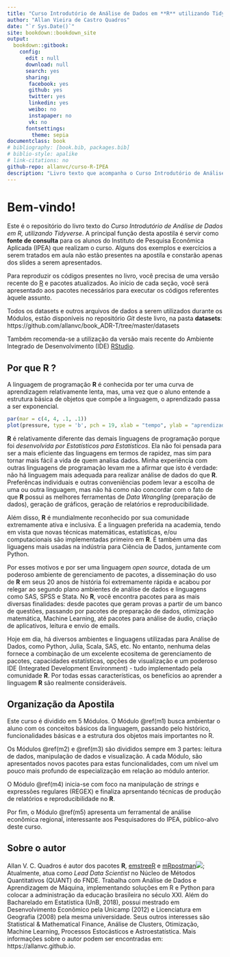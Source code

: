 ```yaml
--- 
title: "Curso Introdutório de Análise de Dados em **R** utilizando Tidyverse"
author: "Allan Vieira de Castro Quadros"
date: "`r Sys.Date()`"
site: bookdown::bookdown_site
output: 
  bookdown::gitbook:
    config:
      edit : null
      download: null
      search: yes
      sharing:
       facebook: yes
       github: yes
       twitter: yes
       linkedin: yes
       weibo: no
       instapaper: no
       vk: no
      fontsettings:
        theme: sepia
documentclass: book
# bibliography: [book.bib, packages.bib]
# biblio-style: apalike
# link-citations: no
github-repo: allanvc/curso-R-IPEA
description: "Livro texto que acompanha o Curso Introdutório de Análise de Dados em R utilizando Tidyverse, ministrado no IPEA entre março e abril de 2020."
---
```


# Bem-vindo! {-}

Este é o repositório do livro texto do *Curso Introdutório de Análise de Dados em R, utilizando Tidyverse*. A principal função desta apostila é servir como **fonte de consulta** para os alunos do Instituto de Pesquisa Econômica Aplicada (IPEA) que realizam o curso. Alguns dos exemplos e exercícios a serem tratados em aula não estão presentes na apostila e constarão apenas dos slides a serem apresentados.

Para reproduzir os códigos presentes no livro, você precisa de uma versão recente do [R](https://cran.r-project.org/) e pacotes atualizados. Ao início de cada seção, você será apresentado aos pacotes necessários para executar os códigos referentes àquele assunto. 

Todos os datasets e outros arquivos de dados a serem utilizados durante os Módulos, estão disponíveis no repositório _Git_ deste livro, na pasta __datasets__:  https://github.com/allanvc/book_ADR-T/tree/master/datasets

Também recomenda-se a utilização da versão mais recente do Ambiente Integrado de Desenvolvimento (IDE) [RStudio](https://www.rstudio.com/download).

## Por que R ? {-}

A linguagem de programação **R** é conhecida por ter uma curva de aprendizagem relativamente lenta, mas, uma vez que o aluno entende a estrutura básica de objetos que compõe a linguagem, o aprendizado passa a ser exponencial.

```r
par(mar = c(4, 4, .1, .1))
plot(pressure, type = 'b', pch = 19, xlab = "tempo", ylab = "aprendizado", axes = FALSE)
```

**R** é relativamente diferente das demais linguagens de programação porque foi _desenvolvida por Estatísticos para Estatísticos_. Ela não foi pensada para ser a mais eficiente das linguagens em termos de rapidez, mas sim para tornar mais fácil a vida de quem analisa dados. Minha experiência com outras linguagens de programação levam me a afirmar que isto é verdade: não há linguagem mais adequada para realizar análise de dados do que **R**. Preferêncas individuais e outras conveniências podem levar a escolha de uma ou outra linguagem, mas não há como não concordar com o fato de que **R** possui as melhores ferramentas de *Data Wrangling* (preparação de dados), geração de gráficos, geração de relatórios e reproducibilidade.

Além disso, **R** é mundialmente reconhecido por sua comunidade extremamente ativa e inclusiva. É a linguagen preferida na academia, tendo em vista que novas técnicas matemáticas, estatísticas, e/ou computacionais são implementadas primeiro em **R**. É também uma das liguagens mais usadas na indústria para Ciência de Dados, juntamente com Python. 

Por esses motivos e por ser uma linguagem _open source_, dotada de um poderoso ambiente de gerenciamento de pacotes, a disseminação do uso de **R** em seus 20 anos de história foi extremamente rápida e acabou por relegar ao segundo plano ambientes de análise de dados e linguagens como SAS, SPSS e Stata. No **R**, você encontra pacotes para as mais diversas finalidades: desde pacotes que geram provas a partir de um banco de questões, passando por pacotes de preparação de dados, otimização matemática, Machine Learning, até pacotes para análise de áudio, criação de aplicativos, leitura e envio de emails.

Hoje em dia, há diversos ambientes e linguagens utilizadas para Análise de Dados, como Python, Julia, Scala, SAS, etc. No entanto, nenhuma delas fornece a combinação de um excelente ecositema de gerenciamento de pacotes, capacidades estatísticas, opções de visualização e um poderoso IDE (Integrated Development Environment) - tudo implementado pela comunidade **R**. Por todas essas características, os benefícios ao aprender a linguagem **R** são realmente consideráveis.

## Organização da Apostila {-}

Este curso é dividido em 5 Módulos. O Módulo \@ref(m1) busca ambientar o aluno com os conceitos básicos da linguagem, passando pelo histórico, funcionalidades básicas e a estrutura dos objetos mais importantes no R.

Os Módulos \@ref(m2) e \@ref(m3) são divididos sempre em 3 partes: leitura de dados, manipulação de dados e visualização. A cada Módulo, são apresentados novos pacotes para estas funcionalidades, com um nível um pouco mais profundo de especialização em relação ao módulo anterior. 

O Módulo \@ref(m4) inicia-se com foco na manipulação de _strings_ e expressões regulares (REGEX) e finaliza aprsentando técnicas de produção de relatórios e reproducibilidade no **R**.

Por fim, o Módulo \@ref(m5) apresenta um ferramental de análise econômica regional, interessante aos Pesquisadores do IPEA, público-alvo deste curso.


\newpage
\vspace*{5cm}
\thispagestyle{empty}
\begin{center} \Large \emph{For Katy  } \end{center}
\vspace*{2cm}
\begin{center} \Large \emph{Dla Jagody} \end{center}
\vspace*{2cm}
\begin{center} \Large \emph{F{\"u}r meine Katharina und alle unsere Kinder  } \end{center}


## Sobre o autor {-}

<!-- Around a single page (does not need to fill it) on the book ready by the end of September (aiming for 1st October submission of final manuscript to CRC Press). -->

Allan V. C. Quadros é autor dos pacotes **R**, [emstreeR](https://www.github.com/allanvc/emstreeR) e [mRpostman![](./fig/mRpostman.png)](https://allanvc.github.io/mRpostman); Atualmente, atua como _Lead Data Scientist_ no Núcleo de Métodos Quantitativos (QUANT) do FNDE. Trabalha com Análise de Dados e Aprendizagem de Máquina, implementando soluções em R e Python para colocar a administração da educação brasileira no século XXI. Além do Bacharelado em Estatística (UnB, 2018), possui mestrado em Desenvolvimento Econômico pela Unicamp (2012) e Licenciatura em Geografia (2008) pela mesma universidade. Seus outros interesses são Statistical & Mathematical Finance, Análise de Clusters, Otimização, Machine Learning, Processos Estocásticos e Astroestatística. Mais informações sobre o autor podem ser encontradas em: https://allanvc.github.io.


